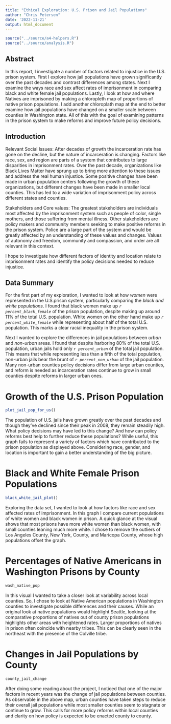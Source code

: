 ```yaml
---
title: "Ethical Exploration: U.S. Prison and Jail Populations"
author: "Chris Petersen"
date: '2022-11-21'
output: html_document
---
```


```r
source("../source/a4-helpers.R")
source("../source/analysis.R")
```

## Abstract 
In this report, I investigate a number of factors related to injustice in the U.S. prison system. First I explore how jail populations have grown significantly over the past decades and contrast differences among states. Next I examine the ways race and sex affect rates of imprisonment in comparing black and white female jail populations. Lastly, I look at how and where Natives are imprisoned by making a chloropleth map of  proportions of native prison populations. I add another chloroplath map at the end to better examine how jail populations have changed on a smaller scale between counties in Washington state. All of this with the goal of examining patterns in the prison system to make reforms and improve future policy decisions.

## Introduction 

Relevant Social Issues:
After decades of growth the incarceration rate has gone on the decline, but the nature of incarceration is changing. Factors like race, sex, and region are parts of a system that contributes to large disparities in imprisonment rates. Over the past decade, organizations like Black Lives Matter have sprung up to bring more attention to these issues and address the real human injustice. Some positive changes have been made in urban population centers following the growth of these organizations, but different changes have been made in smaller local counties. This has led to a wide variation of imprisonment policy across different states and counties.

Stakeholders and Core values:
The greatest stakeholders are individuals most affected by the imprisonment system such as people of color, single mothers, and those suffering from mental illness. Other stakeholders are policy makers and community members seeking to make positive reforms in the prison system. Police are a large part of the system and would be greatly affected by an understanding of these values and changes. Values of autonomy and freedom, community and compassion, and  order are all relevant in this context.

I hope to investigate how different factors of identity and location relate to imprisonment rates and identify the policy decisions needed to reduce injustice.

## Data Summary 
For the first part of my exploration, I wanted to look at how *women* were represented in the U.S.prison system, particularly comparing the *black and white populations*. I found that black women make up _*`r percent_black_female`*_ of the prison population, despite making up around 11% of the total U.S. population. White women on the other hand make up _*`r percent_white_female`*_ while representing about half of the total U.S. population. This marks a clear racial inequality in the prison system.

Next I wanted to explore the differences in jail populations between *urban* and *non-urban* areas. I found that despite harboring 80% of the total U.S. population, urban jails hold only _*`r percent_urban`*_ of the total jail population. This means that while representing less than a fifth of the total population, non-urban jails bear the brunt of _*`r percent_non_urban`*_ of the jail population. Many non-urban counties policy decisions differ from large urban counties, and reform is needed as incarceration rates continue to grow in small counties despite reforms in larger urban ones.

# Growth of the U.S. Prison Population

```r
plot_jail_pop_for_us()
```

The population of U.S. jails have grown greatly over the past decades and though they've declined since their peak in 2008, they remain steadily high. What policy decisions may have led to this change? And how can policy reforms best help to further reduce these populations? While useful, this graph fails to represent a variety of factors which have contributed to the prison population as displayed above. Considering race, gender, and location is important to gain a better understanding of the big picture.

# Black and White Female Prison Populations

```r
black_white_jail_plot()
```

Exploring the data set, I wanted to look at how factors like race and sex affected rates of imprisonment. In this graph I compare current populations of white women and black women in prison. A quick glance at the visual shows that most prisons have more white women than black women, with small counties leaning much more white. I chose to remove the outliers of Los Angeles County, New York, County, and Maricopa County, whose high populations offset the graph.

# Percentages of Native Americans in Washington Prisons by County

```r
wash_native_pop
```

In this visual I wanted to take a closer look at variability across local counties. So, I chose to look at Native American populations in Washington counties to investigate possible differences and their causes. While an original look at native populations would highlight Seattle, looking at the comparative proportions of natives out of county prison populations highlights other areas with heightened rates. Larger proportions of natives in prison often coincide with nearby tribes. This can be clearly seen in the northeast with the presence of the Colville tribe.

# Changes in Jail Populations by County

```r
county_jail_change
```

After doing some reading about the project, I noticed that one of the major factors in recent years was the change of jail populations between counties. As observable in the above map, urban counties have taken steps to reduce their overall jail populations while most smaller counties seem to stagnate or continue to grow. This calls for more policy reforms within local counties and clarity on how policy is expected to be enacted county to county.
